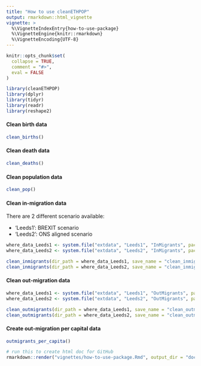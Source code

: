 ```yaml
---
title: "How to use cleanETHPOP"
output: rmarkdown::html_vignette
vignette: >
  %\VignetteIndexEntry{how-to-use-package}
  %\VignetteEngine{knitr::rmarkdown}
  %\VignetteEncoding{UTF-8}
---
```


```r
knitr::opts_chunk$set(
  collapse = TRUE,
  comment = "#>",
  eval = FALSE
)
```

```r
library(cleanETHPOP)
library(dplyr)
library(tidyr)
library(readr)
library(reshape2)
```

#### Clean birth data

```r
clean_births()
```

#### Clean death data

```r
clean_deaths()
```

#### Clean population data

```r
clean_pop()
```

#### Clean in-migration data

There are 2 different scenario available:

- 'Leeds1': BREXIT scenario
- 'Leeds2': ONS aligned scenario

```r
where_data_Leeds1 <- system.file("extdata", "Leeds1", "InMigrants", package = "cleanETHPOP")
where_data_Leeds2 <- system.file("extdata", "Leeds2", "InMigrants", package = "cleanETHPOP")

clean_inmigrants(dir_path = where_data_Leeds1, save_name = "clean_inmigrants_Leeds1")
clean_inmigrants(dir_path = where_data_Leeds2, save_name = "clean_inmigrants_Leeds2")
```


#### Clean out-migration data

```r
where_data_Leeds1 <- system.file("extdata", "Leeds1", "OutMigrants", package = "cleanETHPOP")
where_data_Leeds2 <- system.file("extdata", "Leeds2", "OutMigrants", package = "cleanETHPOP")

clean_outmigrants(dir_path = where_data_Leeds1, save_name = "clean_outmigrants_Leeds1")
clean_outmigrants(dir_path = where_data_Leeds2, save_name = "clean_outmigrants_Leeds2")
```

#### Create out-migration per capital data

```r
outmigrants_per_capita()
```

```r
# run this to create html doc for GitHub
rmarkdown::render("vignettes/how-to-use-package.Rmd", output_dir = "docs/", output_format = "html_document")
```
